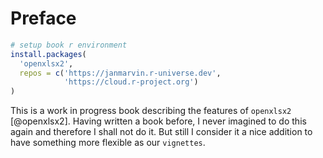 # Preface {.unnumbered}

```r
# setup book r environment
install.packages(
  'openxlsx2',
  repos = c('https://janmarvin.r-universe.dev',
            'https://cloud.r-project.org')
)
```


This is a work in progress book describing the features of `openxlsx2` [@openxlsx2]. Having written a book before, I never imagined to do this again and therefore I shall not do it. But still I consider it a nice addition to have something more flexible as our `vignettes`.